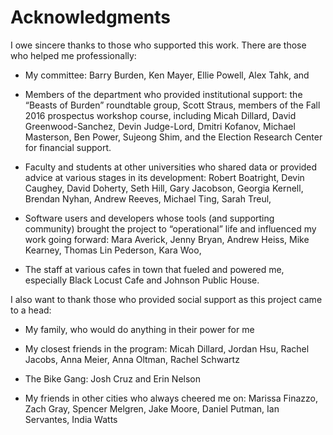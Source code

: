 # Acknowledgments {-}

I owe sincere thanks to those who supported this work. There are those who helped me professionally:

- My committee: Barry Burden, Ken Mayer, Ellie Powell, Alex Tahk, and \todo{somebody}

- Members of the department who provided institutional support: the "Beasts of Burden" roundtable group, Scott Straus, members of the Fall 2016 prospectus workshop course, including Micah Dillard, David Greenwood-Sanchez, Devin Judge-Lord, Dmitri Kofanov, Michael Masterson, Ben Power, Sujeong Shim,
  \todo{others?}
and the Election Research Center for financial support.

- Faculty and students at other universities who shared data or provided advice at various stages in its development: Robert Boatright, Devin Caughey, David Doherty, Seth Hill, Gary Jacobson, Georgia Kernell, Brendan Nyhan, Andrew Reeves, Michael Ting, Sarah Treul, \todo{Others}

- Software users and developers whose tools (and supporting community) brought the project to "operational" life and influenced my work going forward: Mara Averick, Jenny Bryan, Andrew Heiss, Mike Kearney, Thomas Lin Pederson, Kara Woo, \todo{Others/sp}

- The staff at various cafes in town that fueled and powered me, especially Black Locust Cafe and Johnson Public House. 

I also want to thank those who provided social support as this project came to a head:

- My family, who would do anything in their power for me

- My closest friends in the program: Micah Dillard, Jordan Hsu, Rachel Jacobs, Anna Meier, Anna Oltman, Rachel Schwartz

- The Bike Gang: Josh Cruz and Erin Nelson

- My friends in other cities who always cheered me on: Marissa Finazzo, Zach Gray, Spencer Melgren, Jake Moore, Daniel Putman, Ian Servantes, India Watts
